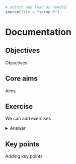 ```r
# adjust and load as needed
source(file = "setup.R")
```

# Documentation

## Objectives
:::objectives
Objectives
:::

## Core aims
:::highlight
Aims
:::

## Exercise
:::exercise
We can add exercises

<details><summary>Answer</summary>
With answers
</details>
:::

## Key points

:::keypoints
Adding key points
:::

